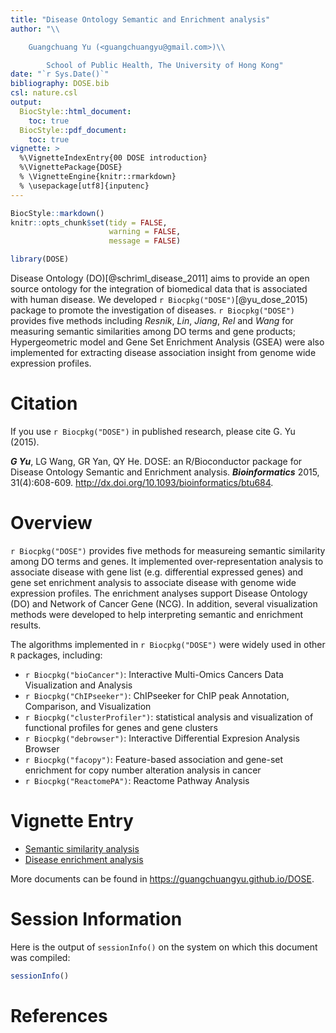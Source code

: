 ```yaml
---
title: "Disease Ontology Semantic and Enrichment analysis"
author: "\\

	Guangchuang Yu (<guangchuangyu@gmail.com>)\\

        School of Public Health, The University of Hong Kong"
date: "`r Sys.Date()`"
bibliography: DOSE.bib
csl: nature.csl
output: 
  BiocStyle::html_document:
    toc: true
  BiocStyle::pdf_document:
    toc: true
vignette: >
  %\VignetteIndexEntry{00 DOSE introduction}
  %\VignettePackage{DOSE}
  % \VignetteEngine{knitr::rmarkdown}
  % \usepackage[utf8]{inputenc}
---
```


```r
BiocStyle::markdown()
knitr::opts_chunk$set(tidy = FALSE,
                      warning = FALSE,
                      message = FALSE)
```

```r
library(DOSE)
```


Disease Ontology (DO)[@schriml_disease_2011] aims to provide an open source ontology for the integration of biomedical data that is associated with human disease. 
We developed `r Biocpkg("DOSE")`[@yu_dose_2015) package to promote the investigation of diseases. `r Biocpkg("DOSE")` provides five methods including _Resnik_, _Lin_, _Jiang_, _Rel_ and _Wang_ for measuring semantic similarities among DO terms and gene products; Hypergeometric model and Gene Set Enrichment Analysis (GSEA) were also implemented for extracting disease association insight from genome wide expression profiles.


# Citation

If you use `r Biocpkg("DOSE")` in published research, please cite G. Yu (2015). 


__*G Yu*__, LG Wang, GR Yan, QY He. DOSE: an R/Bioconductor package for Disease Ontology Semantic and Enrichment analysis. __*Bioinformatics*__ 2015, 31(4):608-609. <http://dx.doi.org/10.1093/bioinformatics/btu684>.


# Overview

`r Biocpkg("DOSE")` provides five methods for measureing semantic similarity among DO terms and genes. It implemented over-representation analysis to associate disease with gene list (e.g. differential expressed genes) and gene set enrichment analysis to associate disease with genome wide expression profiles. The enrichment analyses support Disease Ontology (DO) and Network of Cancer Gene (NCG). In addition, several visualization methods were developed to help interpreting semantic and enrichment results.

The algorithms implemented in `r Biocpkg("DOSE")` were widely used in other `R` packages, including:

+ `r Biocpkg("bioCancer")`: Interactive Multi-Omics Cancers Data Visualization and Analysis
+ `r Biocpkg("ChIPseeker")`: ChIPseeker for ChIP peak Annotation, Comparison, and Visualization
+ `r Biocpkg("clusterProfiler")`: statistical analysis and visualization of functional profiles for genes and gene clusters
+ `r Biocpkg("debrowser")`: Interactive Differential Expresion Analysis Browser
+ `r Biocpkg("facopy")`: Feature-based association and gene-set enrichment for copy number alteration analysis in cancer
+ `r Biocpkg("ReactomePA")`: Reactome Pathway Analysis

# Vignette Entry

+ [Semantic similarity analysis](semanticAnalysis.html)
+ [Disease enrichment analysis](enrichmentAnalysis.html)

More documents can be found in <https://guangchuangyu.github.io/DOSE>.

# Session Information

Here is the output of `sessionInfo()` on the system on which this document was compiled:

```r
sessionInfo()
```

# References
